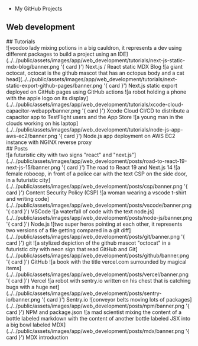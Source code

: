 
<aside>
    <div className='asideCore'>
        <ul className="linksList">
            <li>
                <FontAwesomeIcon icon={faGithub} color='white' size="2x" className="social" /> <BaseLink href="https://github.com/chrisweb">My GitHub Projects</BaseLink>
            </li>
        </ul>
        <AsideContent />
    </div>
</aside>
<section id="web_development" className="middle">
    <h1 className="h1">Web development&nbsp;<ImageAnimatedEmoji gifStaticImport={gifRocketStaticImport} webpStaticImport={webpRocketStaticImport} alt="animated emoji flying rocket" /></h1>
    ## Tutorials
    <div className="grid">
        <Link href="/web_development/tutorials/next-js-static-mdx-blog" className={styles.preview}>
            ![voodoo lady mixing potions in a big cauldron, it represents a dev using different packages to build a project using an IDE](../../public/assets/images/app/web_development/tutorials/next-js-static-mdx-blog/banner.png '{ card }')
            <span className={styles.title}>Next.js / React static MDX Blog</span>
        </Link>
        <Link href="/web_development/tutorials/next-static-export-github-pages" className={styles.preview}>
            ![a giant octocat, octocat is the github mascot that has an octopus body and a cat head](../../public/assets/images/app/web_development/tutorials/next-static-export-github-pages/banner.png '{ card }')
            <span className={styles.title}>Next.js static export deployed on GitHub pages using GitHub actions</span>
        </Link>
        <Link href="/web_development/tutorials/xcode-cloud-capacitor-webapp" className={styles.preview}>
            ![a robot holding a phone with the apple logo on its display](../../public/assets/images/app/web_development/tutorials/xcode-cloud-capacitor-webapp/banner.png '{ card }')
            <span className={styles.title}>Xcode Cloud CI/CD to distribute a capacitor app to TestFlight users and the App Store</span>
        </Link>
        <Link href="/web_development/tutorials/node-js-app-aws-ec2" className={styles.preview}>
            ![a young man in the clouds working on his laptop](../../public/assets/images/app/web_development/tutorials/node-js-app-aws-ec2/banner.png '{ card }')
            <span className={styles.title}>Node.js app deployment on AWS EC2 instance with NGINX reverse proxy</span>
        </Link>
    </div>
    ## Posts
    <div className="grid">
        <Link href="/web_development/posts/road-to-react-19-next-js-15" className={styles.preview}>
            ![a futuristic city with two signs "react" and "next.js"](../../public/assets/images/app/web_development/posts/road-to-react-19-next-js-15/banner.png '{ card }')
            <span className={styles.title}>The road to React 19 and Next.js 14</span>
        </Link>
        <Link href="/web_development/posts/csp" className={styles.preview}>
            ![a female robocop, in front of a police car with the text CSP on the side door, in a futuristic city](../../public/assets/images/app/web_development/posts/csp/banner.png '{ card }')
            <span className={styles.title}>Content Security Policy (CSP)</span>
        </Link>
        <Link href="/web_development/posts/vscode" className={styles.preview}>
            ![a woman wearing a vscode t-shirt and writing code](../../public/assets/images/app/web_development/posts/vscode/banner.png '{ card }')
            <span className={styles.title}>VSCode</span>
        </Link>
        <Link href="/web_development/posts/node-js" className={styles.preview}>
            ![a waterfall of code with the text node.js](../../public/assets/images/app/web_development/posts/node-js/banner.png '{ card }')
            <span className={styles.title}>Node.js</span>
        </Link>
        <Link href="/web_development/posts/git" className={styles.preview}>
            ![two super heros pointing at each other, it represents two versions of a file getting compared in a git diff](../../public/assets/images/app/web_development/posts/git/banner.png '{ card }')
            <span className={styles.title}>git</span>
        </Link>
        <Link href="/web_development/posts/github" className={styles.preview}>
            ![a stylized depiction of the github mascot "octocat" in a futuristic city with neon sign that read GitHub and Git](../../public/assets/images/app/web_development/posts/github/banner.png '{ card }')
            <span className={styles.title}>GitHub</span>
        </Link>
        <Link href="/web_development/posts/vercel" className={styles.preview}>
            ![a book with the title vercel.com surrounded by magical items](../../public/assets/images/app/web_development/posts/vercel/banner.png '{ card }')
            <span className={styles.title}>Vercel</span>
        </Link>
        <Link href="/web_development/posts/sentry-io" className={styles.preview}>
            ![a robot with sentry.io written on his chest that is catching bugs with a huge net](../../public/assets/images/app/web_development/posts/sentry-io/banner.png '{ card }')
            <span className={styles.title}>Sentry.io</span>
        </Link>
        <Link href="/web_development/posts/npm" className={styles.preview}>
            ![conveyor belts moving lots of packages](../../public/assets/images/app/web_development/posts/npm/banner.png '{ card }')
            <span className={styles.title}>NPM and package.json</span>
        </Link>
        <Link href="/web_development/posts/mdx" className={styles.preview}>
            ![a mad scientist mixing the content of a bottle labeled markdown with the content of another bottle labeled JSX into a big bowl labeled MDX](../../public/assets/images/app/web_development/posts/mdx/banner.png '{ card }')
            <span className={styles.title}>MDX introduction</span>
        </Link>
    </div>
</section>
